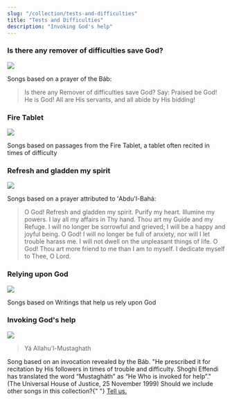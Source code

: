 ```yaml
---
slug: "/collection/tests-and-difficulties"
title: "Tests and Difficulties"
description: "Invoking God's help"
---
```


<Prose>
  <h3>Is there any remover of difficulties save God?</h3>
</Prose>

![](./storm.jpg)

<Prose>
  Songs based on a prayer of the Báb:
  <blockquote>
    Is there any Remover of difficulties save God? Say: Praised be God! He is
    God! All are His servants, and all abide by His bidding!
  </blockquote>
</Prose>

<SongCollection>
  <Song songSlug="is-there-any-remover" />
  <Song songSlug="kodi-palinso-wina" />
  <Song songSlug="iparhi-allos-litrotis" />
  <Song songSlug="kuna-mtu" />
  <Song songSlug="remover-of-difficulties" />
</SongCollection>

<Prose>
  <h3>Fire Tablet</h3>
</Prose>

![](./fire.jpg)

<Prose>
  Songs based on passages from the Fire Tablet, a tablet often recited in times
  of difficulty
</Prose>

<SongCollection>
  <Song songSlug="bear-and-endure" />
  <Song songSlug="o-fire-of-the-worlds" />
</SongCollection>

<Prose>
  <h3>Refresh and gladden my spirit</h3>
</Prose>

![](./flowers.jpg)

<Prose>
  Songs based on a prayer attributed to ʻAbdu'l-Bahá:
  <blockquote>
    O God! Refresh and gladden my spirit. Purify my heart. Illumine my powers. I
    lay all my affairs in Thy hand. Thou art my Guide and my Refuge. I will no
    longer be sorrowful and grieved; I will be a happy and joyful being. O God!
    I will no longer be full of anxiety, nor will I let trouble harass me. I
    will not dwell on the unpleasant things of life. O God! Thou art more friend
    to me than I am to myself. I dedicate myself to Thee, O Lord.
  </blockquote>
</Prose>

<SongCollection>
  <Song songSlug="corrobora" />
  <Song songSlug="refrenergy" />
  <Song songSlug="erquicke" />
</SongCollection>

<Prose>
  <h3>Relying upon God</h3>
</Prose>

![](./mountain.jpg)

<Prose>Songs based on Writings that help us rely upon God</Prose>

<SongCollection>
  <Song songSlug="armed" />
  <Song songSlug="find-me" />
  <Song songSlug="if-any-differences" />
  <Song songSlug="no-one-but-thee" />
  <Song songSlug="rely-upon-god" />
  <Song songSlug="remember-at-all-times" />
  <Song songSlug="sorrow-not" />
</SongCollection>

<Prose>
  <h3>Invoking God's help</h3>
</Prose>

![](./birds.jpg)

<Prose>
  <blockquote>Yá Allahu'l-Mustaghath</blockquote>
  Song based on an invocation revealed by the Báb. "He prescribed it for recitation
  by His followers in times of trouble and difficulty. Shoghi Effendi has translated
  the word “Mustagháth” as “He Who is invoked for help”." (The Universal House of
  Justice, 25 November 1999)
</Prose>

<SongCollection>
  <Song songSlug="ya-allah-el-mustaghas" />
</SongCollection>

<Prose>
  Should we include other songs in this collection?{" "}
  <a href="/contact">Tell us.</a>
</Prose>
